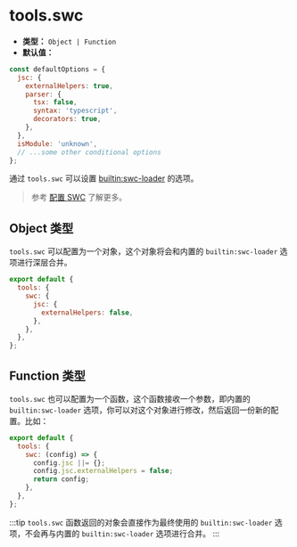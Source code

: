 # tools.swc

- **类型：** `Object | Function`
- **默认值：**

```js
const defaultOptions = {
  jsc: {
    externalHelpers: true,
    parser: {
      tsx: false,
      syntax: 'typescript',
      decorators: true,
    },
  },
  isModule: 'unknown',
  // ...some other conditional options
};
```

通过 `tools.swc` 可以设置 [builtin:swc-loader](https://rspack.rs/zh/guide/features/builtin-swc-loader) 的选项。

> 参考 [配置 SWC](/guide/configuration/swc) 了解更多。

## Object 类型

`tools.swc` 可以配置为一个对象，这个对象将会和内置的 `builtin:swc-loader` 选项进行深层合并。

```js
export default {
  tools: {
    swc: {
      jsc: {
        externalHelpers: false,
      },
    },
  },
};
```

## Function 类型

`tools.swc` 也可以配置为一个函数，这个函数接收一个参数，即内置的 `builtin:swc-loader` 选项，你可以对这个对象进行修改，然后返回一份新的配置。比如：

```js
export default {
  tools: {
    swc: (config) => {
      config.jsc ||= {};
      config.jsc.externalHelpers = false;
      return config;
    },
  },
};
```

:::tip
`tools.swc` 函数返回的对象会直接作为最终使用的 `builtin:swc-loader` 选项，不会再与内置的 `builtin:swc-loader` 选项进行合并。
:::
